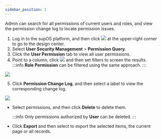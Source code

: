 ```yaml
---
sidebar_position: 2
---
```


Admin can search for all permissions of current users and roles, and view the permission change log to locate permission issues.

1. Log in to the supOS platform, and then click <img src="https://wordpressfreezonex.oss-accelerate.aliyuncs.com/platform/7.png"/> at the upper-right corner to go to the design center.
2. Select <strong>User Security Management</strong> > <strong>Permission Query</strong>.
3. Click the <strong>User Permission</strong> tab to view all user permissions.
4. Point to a column, click <img src="https://wordpressfreezonex.oss-accelerate.aliyuncs.com/platform/31.png"/> and then set filters to screen the results.
:::info
<strong>Role Permission</strong> can be filtered using the same approach.
:::

<img src="https://wordpressfreezonex.oss-accelerate.aliyuncs.com/platform/30.png"/>

5. Click <strong>Permission Change Log</strong>, and then select a label to view the corresponding change log.

<img src="https://wordpressfreezonex.oss-accelerate.aliyuncs.com/platform/32.png"/>

<ul>
<li>
Select permissions, and then click <strong>Delete</strong> to delete them.

:::info
Only permissions authorized by <strong>User</strong> can be deleted.
:::

</li>
<li>Click <strong>Export</strong> and then select to export the selected items, the current page or all records.
</li>
</ul>

